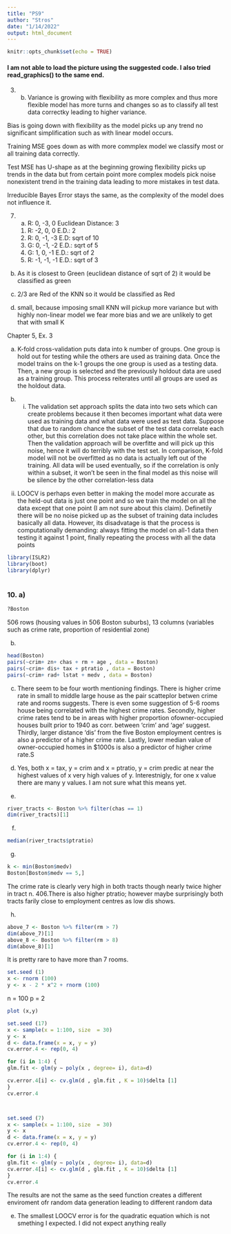 ---
title: "PS9"
author: "Stros"
date: "1/14/2022"
output: html_document
---

```{r setup, include=FALSE}
knitr::opts_chunk$set(echo = TRUE)
```


#### I am not able to load the picture using the suggested code. I also tried read_graphics() to the same end.

3. b) 
Variance is growing with flexibility as more complex and thus more flexible model has more turns and changes so as to classify all test data correctky leading to higher variance.

Bias is going down with flexibility as the model picks up any trend no significant simplification such as with linear model occurs.

Training MSE goes down as with more commplex model we classify most or all training data correctly.

Test MSE has U-shape as at the beginning growing flexibility picks up trends in the data but from certain point more complex models pick noise nonexistent trend in the training data leading to more mistakes in test data.

Irreducible Bayes Error stays the same, as the complexity of the model does not influence it.



7. a) R: 0, -3, 0 Euclidean Distance: 3
     1. R: -2, 0, 0 E.D.: 2
     2. R: 0, -1, -3 E.D: sqrt of 10 
     3. G: 0, -1, -2 E.D.: sqrt of 5
     4. G: 1, 0, -1 E.D.: sqrt of 2
     5. R: -1, -1, -1 E.D.: sqrt of 3
    
  b)  As it is closest to Green (euclidean distance of sqrt of 2) it would be classified as green
  
  c) 2/3 are Red of the KNN so it would be classified as Red
  d) small, because imposing small KNN will pickup more variance but with highly non-linear model we fear more bias and we are unlikely to get that with small K
  
Chapter 5, Ex. 3  

a) K-fold cross-validation puts data into k number of groups. One group is hold out for testing while the others are used as training data. Once the model trains on the k-1 groups the one group is used as a testing data. Then, a new group is selected and the previously holdout data are used as a training group. This process reiterates until all groups are used as the holdout data.

b) i. The validation set approach splits the data into two sets which can create problems because it then becomes important what data were used as training data and what data were used as test data. Suppose that due to random chance the subset of the test data correlate each other, but this correlation does not take place within the whole set. Then the validation approach will be overfitte and will pick up this noise, hence it will do terribly with the test set. In comparison, K-fold model will not be overfitted as no data is actually left out of the training. All data will be used eventually, so if the correlation is only within a subset, it won't be seen in the final model as this noise will be silence by the other correlation-less data
  ii. LOOCV is perhaps even better in making the model more accurate as the held-out data is just one point and so we train the model on all the data except that one point (I am not sure about this claim). Definetily there will be no noise picked up as the subset of training data includes basically all data. However, its disadvatage is that the process is computationally demanding: always fitting the model on all-1 data then testing it against 1 point, finally repeating the process with all the data points 



```{r , include=TRUE}
library(ISLR2)
library(boot)
library(dplyr)
 


```
### 10. a)
```{r , include=TRUE}
?Boston
```
506 rows (housing values in 506 Boston suburbs), 13 columns (variables such as crime rate, proportion of residential zone)

b)
```{r , include=TRUE}
head(Boston)
pairs(~crim+ zn+ chas + rm + age , data = Boston)
pairs(~crim+ dis+ tax + ptratio , data = Boston)
pairs(~crim+ rad+ lstat + medv , data = Boston)
```
c) There seem to be four worth mentioning findings. There is higher crime rate in small to middle large house as the pair scatteplor betwen crime rate and rooms suggests. There is even some suggestion of 5-6 rooms house being correlated with the highest crime rates. Secondly, higher crime rates tend to be in areas with higher proportion ofowner-occupied houses built prior to 1940 as corr. between 'crim' and 'age' suggest. Thirdly, larger distance 'dis' from the five Boston employment centres is also a predictor of a higher crime rate. Lastly, lower median value of owner-occupied homes in $1000s is also a predictor of higher crime rate.S

d) Yes, both x = tax, y = crim  and x = ptratio, y = crim predic at near the highest values of x very high values of y. Interestnigly, for one x value there are many y values. I am not sure what this means yet.


e)
```{r , include=TRUE}
river_tracts <- Boston %>% filter(chas == 1) 
dim(river_tracts)[1]
```
f)
```{r , include=TRUE}
median(river_tracts$ptratio)
```
g)
```{r , include=TRUE}
k <- min(Boston$medv)
Boston[Boston$medv == 5,]
```
The crime rate is clearly very high in both tracts though nearly twice higher in tract n. 406.There is also higher ptratio; however maybe surprisingly both tracts farily close to employment centres as low dis shows.

h)
```{r , include=TRUE}
above_7 <- Boston %>% filter(rm > 7)
dim(above_7)[1]
above_8 <- Boston %>% filter(rm > 8)
dim(above_8)[1]
```
It is pretty rare to have more than 7 rooms.

```{r , include=TRUE}

set.seed (1)
x <- rnorm (100)
y <- x - 2 * x^2 + rnorm (100)

```
n = 100
p = 2

```{r , include=TRUE}

plot (x,y)
```
```{r , include=TRUE}
set.seed (17)
x <- sample(x = 1:100, size  = 30)
y <- x 
d <- data.frame(x = x, y = y)
cv.error.4 <- rep(0, 4)

for (i in 1:4) {
glm.fit <- glm(y ∼ poly(x , degree= i), data=d)

cv.error.4[i] <- cv.glm(d , glm.fit , K = 10)$delta [1]
}
cv.error.4




```


```{r , include=TRUE}
set.seed (7)
x <- sample(x = 1:100, size  = 30)
y <- x 
d <- data.frame(x = x, y = y)
cv.error.4 <- rep(0, 4)

for (i in 1:4) {
glm.fit <- glm(y ∼ poly(x , degree= i), data=d)
cv.error.4[i] <- cv.glm(d , glm.fit , K = 10)$delta [1]
}
cv.error.4


```
The results are not the same as the seed function creates a different enviroment ofr random data generation leading to different random data

e) The smallest LOOCV error is for the quadratic equation which is not smething I expected. I did not expect anything really
